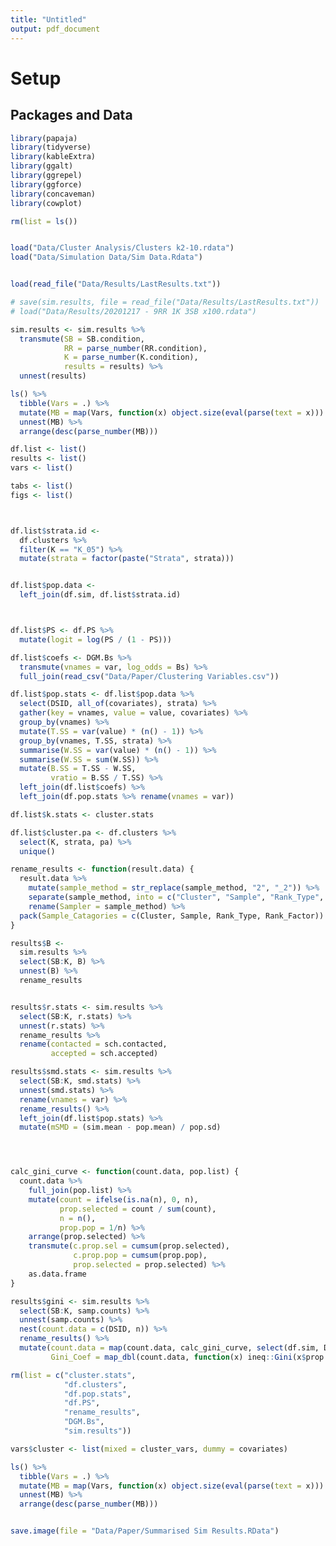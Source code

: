 ```yaml
---
title: "Untitled"
output: pdf_document
---
```


# Setup

## Packages and Data

```r
library(papaja)
library(tidyverse)
library(kableExtra)
library(ggalt)
library(ggrepel)
library(ggforce)
library(concaveman)
library(cowplot)

rm(list = ls())


load("Data/Cluster Analysis/Clusters k2-10.rdata")
load("Data/Simulation Data/Sim Data.Rdata")


load(read_file("Data/Results/LastResults.txt"))

# save(sim.results, file = read_file("Data/Results/LastResults.txt"))
# load("Data/Results/20201217 - 9RR 1K 3SB x100.rdata")

sim.results <- sim.results %>%
  transmute(SB = SB.condition,
            RR = parse_number(RR.condition),
            K = parse_number(K.condition),
            results = results) %>%
  unnest(results)
```


```r
ls() %>%
  tibble(Vars = .) %>%
  mutate(MB = map(Vars, function(x) object.size(eval(parse(text = x))) %>% format(units = "MB", digits = 3))) %>%
  unnest(MB) %>%
  arrange(desc(parse_number(MB)))

```

```r

df.list <- list()
results <- list()
vars <- list()

tabs <- list()
figs <- list()



df.list$strata.id <- 
  df.clusters %>%
  filter(K == "K_05") %>%
  mutate(strata = factor(paste("Strata", strata)))


df.list$pop.data <- 
  left_join(df.sim, df.list$strata.id)



df.list$PS <- df.PS %>% 
  mutate(logit = log(PS / (1 - PS)))

df.list$coefs <- DGM.Bs %>%
  transmute(vnames = var, log_odds = Bs) %>%
  full_join(read_csv("Data/Paper/Clustering Variables.csv"))

df.list$pop.stats <- df.list$pop.data %>%
  select(DSID, all_of(covariates), strata) %>%
  gather(key = vnames, value = value, covariates) %>%
  group_by(vnames) %>%
  mutate(T.SS = var(value) * (n() - 1)) %>%
  group_by(vnames, T.SS, strata) %>%
  summarise(W.SS = var(value) * (n() - 1)) %>%
  summarise(W.SS = sum(W.SS)) %>%
  mutate(B.SS = T.SS - W.SS,
         vratio = B.SS / T.SS) %>%
  left_join(df.list$coefs) %>%
  left_join(df.pop.stats %>% rename(vnames = var))

df.list$k.stats <- cluster.stats

df.list$cluster.pa <- df.clusters %>%
  select(K, strata, pa) %>%
  unique()
```

```r
rename_results <- function(result.data) {
  result.data %>%
    mutate(sample_method = str_replace(sample_method, "2", "_2")) %>%
    separate(sample_method, into = c("Cluster", "Sample", "Rank_Type", "Rank_Factor"), remove = F, fill = "right") %>%
    rename(Sampler = sample_method) %>%
  pack(Sample_Catagories = c(Cluster, Sample, Rank_Type, Rank_Factor))
}

results$B <- 
  sim.results %>% 
  select(SB:K, B) %>%
  unnest(B) %>%
  rename_results


results$r.stats <- sim.results %>% 
  select(SB:K, r.stats) %>%
  unnest(r.stats) %>%
  rename_results %>%
  rename(contacted = sch.contacted,
         accepted = sch.accepted)

results$smd.stats <- sim.results %>% 
  select(SB:K, smd.stats) %>%
  unnest(smd.stats) %>% 
  rename(vnames = var) %>% 
  rename_results() %>%
  left_join(df.list$pop.stats) %>%
  mutate(mSMD = (sim.mean - pop.mean) / pop.sd)





```


```r


calc_gini_curve <- function(count.data, pop.list) {
  count.data %>%
    full_join(pop.list) %>%
    mutate(count = ifelse(is.na(n), 0, n),
           prop.selected = count / sum(count),
           n = n(),
           prop.pop = 1/n) %>%
    arrange(prop.selected) %>%
    transmute(c.prop.sel = cumsum(prop.selected),
              c.prop.pop = cumsum(prop.pop),
              prop.selected = prop.selected) %>%
    as.data.frame
}

results$gini <- sim.results %>% 
  select(SB:K, samp.counts) %>%
  unnest(samp.counts) %>%
  nest(count.data = c(DSID, n)) %>%
  rename_results() %>%
  mutate(count.data = map(count.data, calc_gini_curve, select(df.sim, DSID)),
         Gini_Coef = map_dbl(count.data, function(x) ineq::Gini(x$prop.selected)))
```


```r
rm(list = c("cluster.stats", 
            "df.clusters", 
            "df.pop.stats", 
            "df.PS",
            "rename_results",
            "DGM.Bs",
            "sim.results"))

vars$cluster <- list(mixed = cluster_vars, dummy = covariates)


```

```r
ls() %>%
  tibble(Vars = .) %>%
  mutate(MB = map(Vars, function(x) object.size(eval(parse(text = x))) %>% format(units = "MB", digits = 3))) %>%
  unnest(MB) %>%
  arrange(desc(parse_number(MB)))


save.image(file = "Data/Paper/Summarised Sim Results.RData")


```